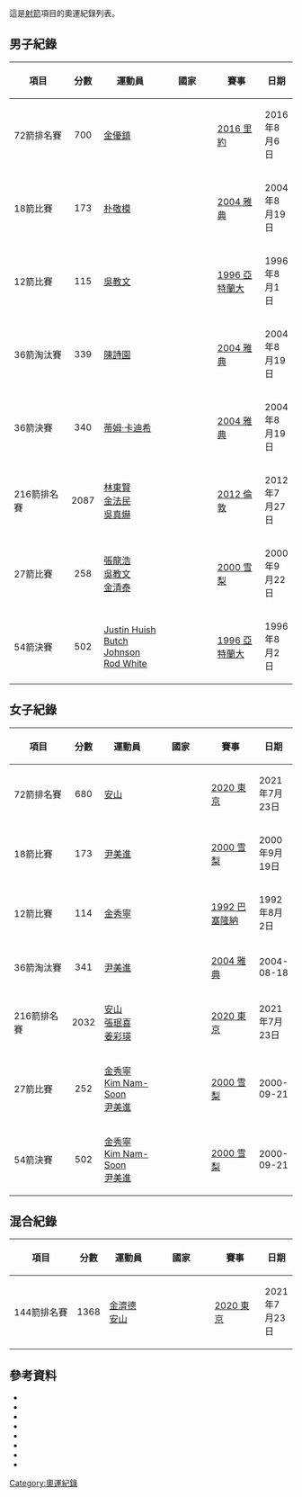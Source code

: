 這是[[射箭|射箭]]項目的奧運紀錄列表。


==男子紀錄==
{| class="wikitable"
!style="width:13em"|項目
!分數
!style="width:10em"|運動員
!style="width:13em"|國家
!style="width:8em"|賽事
!日期
|-
|72箭排名賽
|align=center|700
|[[金優鎮|金優鎮]]
|{{flagIOCteam|KOR|2016年夏季}}
|{{flagicon|BRA}} [[2016年夏季奧林匹克運動會|2016 里約]]
|2016年8月6日
|-
|18箭比賽
|align=center|173
|[[朴敬模|朴敬模]]
|{{flagIOCteam|KOR|2004年夏季}}
|{{flagicon|GRE}} [[2004年夏季奧林匹克運動會射箭比賽|2004 雅典]]
|2004年8月19日
|-
|12箭比賽
|align=center|115
|[[吳教文|吳教文]]
|{{flagIOCteam|KOR|1996年夏季}}
|{{flagicon|USA}} [[1996年夏季奧林匹克運動會射箭比賽|1996 亞特蘭大]]
|1996年8月1日
|-
|36箭淘汰賽
|align=center|339
|[[陳詩園|陳詩園]]
|{{flagIOCteam|TPE|2004年夏季}}
|{{flagicon|GRE}} [[2004年夏季奧林匹克運動會射箭比賽|2004 雅典]]
|2004年8月19日
|-
|36箭決賽
|align=center|340
|[[蒂姆·卡迪希|蒂姆·卡迪希]]
|{{flagIOCteam|AUS|2004年夏季}}
|{{flagicon|GRE}} [[2004年夏季奧林匹克運動會射箭比賽|2004 雅典]]
|2004年8月19日
|- valign=top
|216箭排名賽
|align=center|2087
|[[林東賢|林東賢]]<br/>[[金法民|金法民]]<br/>[[吳真爀|吳真爀]]
|{{flagIOCteam|KOR|2012年夏季}}
|{{flagicon|GBR}} [[2012年夏季奧林匹克運動會射箭比賽|2012 倫敦]]
|2012年7月27日
|- valign=top
|27箭比賽
|align=center|258
|[[張龍浩|張龍浩]]<br/>[[吳教文|吳教文]]<br/>[[金清泰|金清泰]]
|{{flagIOCteam|KOR|2000年夏季}}
|{{flagicon|AUS}} [[2000年夏季奧林匹克運動會射箭比賽|2000 雪梨]]
|2000年9月22日
|- valign=top
|54箭決賽
|align=center|502
|[[Justin_Huish|Justin Huish]]<br/>[[Butch_Johnson|Butch Johnson]]<br/>[[Rod_White|Rod White]]
|{{flagIOCteam|USA|1996年夏季}}
|{{flagicon|USA}} [[1996年夏季奧林匹克運動會射箭比賽|1996 亞特蘭大]]
|1996年8月2日
|}

==女子紀錄==
{| class="wikitable"
!style="width:13em"|項目
!分數
!style="width:10em"|運動員
!style="width:13em"|國家
!style="width:8em"|賽事
!日期
|-
|72箭排名賽
|align=center|680
|[[安山_(射箭運動員)|安山]]
|{{flagIOCteam|KOR|2020年夏季}}
|{{flagicon|JPN}} [[2020年夏季奧林匹克運動會射箭比賽|2020 東京]]
|2021年7月23日
|-
|18箭比賽
|align=center|173
|[[尹美進|尹美進]]
|{{flagIOCteam|KOR|2000年夏季}}
|{{flagicon|AUS}} [[2000年夏季奧林匹克運動會射箭比賽|2000 雪梨]]
|2000年9月19日
|-
|12箭比賽
|align=center|114
|[[金秀寧|金秀寧]]
|{{flagIOCteam|KOR|1992年夏季}}
|{{flagicon|ESP}} [[1992年夏季奧林匹克運動會射箭比賽|1992 巴塞隆納]]
|1992年8月2日
|-
|36箭淘汰賽
|align=center|341
|[[尹美進|尹美進]]
|{{flagIOCteam|KOR|2004年夏季}}
|{{flagicon|GRE}} [[2004年夏季奧林匹克運動會射箭比賽|2004 雅典]]
|2004-08-18
|- valign=top
|216箭排名賽
|align=center|2032
|[[安山_(射箭運動員)|安山]]<br/>[[張珉喜|張珉喜]]<br/>[[姜彩瑛|姜彩瑛]]
|{{flagIOCteam|KOR|2020年夏季}}
|{{flagicon|JPN}} [[2020年夏季奧林匹克運動會射箭比賽|2020 東京]]
|2021年7月23日
|- valign=top
|27箭比賽
|align=center|252
|[[金秀寧|金秀寧]]<br/>[[Kim_Nam-Soon|Kim Nam-Soon]]<br/>[[尹美進|尹美進]]
|{{flagIOCteam|KOR|2000年夏季}}
|{{flagicon|AUS}} [[2000年夏季奧林匹克運動會射箭比賽|2000 雪梨]]
|2000-09-21
|- valign=top
|54箭決賽
|align=center|502
|[[金秀寧|金秀寧]]<br/>[[Kim_Nam-Soon|Kim Nam-Soon]]<br/>[[尹美進|尹美進]]
|{{flagIOCteam|KOR|22000年夏季}}
|{{flagicon|AUS}} [[2000年夏季奧林匹克運動會射箭比賽|2000 雪梨]]
|2000-09-21
|}

==混合紀錄==

{| class="wikitable"
!style="width:13em"|項目
!分數
!style="width:10em"|運動員
!style="width:13em"|國家
!style="width:8em"|賽事
!日期
|-
|144箭排名賽
|align=center|1368
|[[金濟德|金濟德]]<br/>[[安山_(射箭運動員)|安山]]
|{{flagIOCteam|KOR|2020年夏季}}
|{{flagicon|JPN}} [[2020年夏季奧林匹克運動會射箭比賽|2020 東京]]
|2021年7月23日
|}

==參考資料==
{{refbegin}}
*{{cite web |title=Archery – Current Olympic Records – Men |date=2004-08-20 |publisher=International Olympic Committee |url=http://multimedia.olympic.org/pdf/en_report_28.pdf |format=PDF |accessdate=2008-03-27 |deadurl=yes |archiveurl=https://web.archive.org/web/20070418005420/http://multimedia.olympic.org/pdf/en_report_28.pdf |archivedate=2007-04-18 }} 
*{{cite web |title=Archery – Current Olympic Records – Women |date=2004-08-20 |publisher=International Olympic Committee |url=http://multimedia.olympic.org/pdf/en_report_29.pdf |format=PDF |accessdate=2008-03-27 |deadurl=yes |archiveurl=https://web.archive.org/web/20070418123702/http://multimedia.olympic.org/pdf/en_report_29.pdf |archivedate=2007-04-18 }} 
*{{cite book |title=Official Report of the Games of the XXV Olympiad Barcelona 1992, Volume V The Results |author=(ed.) Cuyàs, Romà |publisher=COOB'92 |year=1992 |pages=34 |isbn=84-7868-283-X |url=http://www.la84foundation.org/6oic/OfficialReports/1992/1992s5.pdf |format=PDF |accessdate=2008-03-27 |deadurl=yes |archiveurl=https://web.archive.org/web/20100707160203/http://www.la84foundation.org/6oic/OfficialReports/1992/1992s5.pdf |archivedate=2010-07-07 }}
*{{cite book |title=The Official Report of the Centennial Olympic Games, Volume III The Competition Results |author=(ed.) Watkins, Ginger T. |publisher=Peachtree Publishers |location=Atlanta |year=1997 |isbn=1-56145-150-9 |pages=3, 59–65 |url=http://www.la84foundation.org/6oic/OfficialReports/1996/1996v3.pdf |format=PDF |accessdate=2008-03-27 |deadurl=yes |archiveurl=https://web.archive.org/web/20080625071038/http://www.la84foundation.org/6oic/OfficialReports/1996/1996v3.pdf |archivedate=2008-06-25 }}
*{{cite book |title=Official Report of the XXVII Olympiad, Volume Three: Results |publisher=Sydney Organising Committee for the Olympic Games |year=2001 |isbn=0-9579616-1-8 |chapter=Archery |pages=38 |url=http://www.la84foundation.org/6oic/OfficialReports/2000/Masters/ar/ARresults.pdf |format=PDF |accessdate=2008-03-27 |archive-url=https://web.archive.org/web/20110523095031/http://www.la84foundation.org/6oic/OfficialReports/2000/Masters/ar/ARresults.pdf |archive-date=2011-05-23 |dead-url=yes }}
*{{cite book |title=Official Report of the XXVIII Olympiad |chapter=Archery Official Results Book |publisher=Organising Committee for the Olympic Games Athens 2004 |date=August 2004 |isbn=960-88101-7-5 |pages=29, 57 |url=http://www.la84foundation.org/6oic/OfficialReports/2004/Results/Archery.pdf |format=PDF |accessdate=2008-03-27 |archive-date=2011-05-23 |archive-url=https://web.archive.org/web/20110523100745/http://www.la84foundation.org/6oic/OfficialReports/2004/Results/Archery.pdf |dead-url=no }}
*{{cite news |url=http://en.beijing2008.cn/news/sports/headlines/archery/n214522492.shtml |title=Archery Day 1 Review: Republic of Korea women break Olympic record |date=2008-08-09 |publisher=Beijing 2008 |accessdate=2008-08-09 |deadurl=yes |archiveurl=https://web.archive.org/web/20080812063333/http://en.beijing2008.cn/news/sports/headlines/archery/n214522492.shtml |archivedate=2008-08-12 }}
*{{cite news |url=http://www.london2012.com/news/articles/olympic-archery-records-broken.html |title=Olympic Archery records broken |date=2012-07-27 |publisher=London 2012 |accessdate=20012-07-27 |deadurl=yes |archiveurl=https://web.archive.org/web/20120801090854/http://www.london2012.com/news/articles/olympic-archery-records-broken.html |archivedate=2012-08-01 }}
{{refend}}

{{奥林匹克运动会射箭比赛}}
{{奧運紀錄列表}}

[[Category:奧運紀錄|Category:奧運紀錄]]